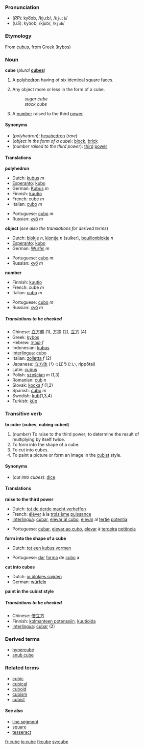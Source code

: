===Pronunciation===
*(''RP''): kyo͞ob, /kjuːb/, /<tt>kju:b</tt>/
*(''US''): kyo͞ob, /kjub/, /<tt>kjub</tt>/

===Etymology===
From {{L.}} ''[[cubus]]'', from Greek [[]]<!--provide the Greek form here--> (kybos)

===Noun===
'''cube''' (''plural'' '''[[cubes]]''')

#{{geometry}} A [[polyhedron]] having of six identical square faces.
#Any object more or less in the form of a cube.
#:''sugar cube''
#:''stock cube''
#{{arithmetic}} A [[number]] raised to the third [[power]]
<!--#(''electronic gaming'') [[Nintendo GameCube]].-->

====Synonyms====
*(''polyhedron''): [[hexahedron]] (''rare'')
*(''object in the form of a cube''): [[block]], [[brick]]
*(''number raised to the third power''): [[third]] [[power]]

====Translations====

'''polyhedron'''
{{top}}
<!--Put translations for languages from A to I here-->
*Dutch: [[kubus]] ''m''
*[[Esperanto]]: [[kubo]]
*German: [[Kubus]] ''m''
*Finnish: [[kuutio]]
*French: cube ''m''
*Italian: [[cubo]] ''m''
{{mid}}
<!--Put translations for languages from J to Z here-->
*Portuguese: [[cubo]] ''m''
*Russian: [[куб]] ''m''
{{bottom}}

'''object''' (''see also the translations for derived terms'')
{{top}}
<!--Put translations for languages from A to I here-->
*Dutch: [[blokje]] ''n'', [[klontje]] ''n'' (suiker), [[bouillon]][[blokje]] ''n''
*[[Esperanto]]: [[kubo]]
*German: [[Würfel]] ''m''
{{mid}}
<!--Put translations for languages from J to Z here-->
*Portuguese: [[cubo]] ''m''
*Russian: [[куб]] ''m''
{{bottom}}

'''number'''
{{top}}
<!--Put translations for languages from A to I here-->
*Finnish: [[kuutio]]
*French: cube ''m''
*Italian: [[cubo]] ''m''
{{mid}}
<!--Put translations for languages from J to Z here-->
*Portuguese: [[cubo]] ''m''
*Russian: [[куб]] ''m''
{{bottom}}

=====Translations to be checked=====
<!--Remove this section once all of the translations below have been moved into the tables above.-->
{{checktrans}}
*Chinese: [[立方體]] (1), [[方塊]] (2), [[立方]] (4)
*Greek: [[kybos]]
*Hebrew: [[קוביה]] ''f''
*Indonesian: [[kubus]]
*[[Interlingua]]: [[cubo]]
*Italian: [[zolletta]] ''f'' (2)
*Japanese: [[立方体]] (りっぽうたい, rippōtai)
*Latin: [[cubus]]
*Polish: [[sześcian]] ''m'' (1,3)
*Romanian: [[cub]] ''n''
*Slovak: [[kocka]] ''f'' (1,2)
*Spanish: [[cubo]] ''m''
*Swedish: [[kub]](1,3,4)
*Turkish: [[küp]]

===Transitive verb===
'''to cube''' ('''cubes''', '''cubing''' '''cubed''')

#(''number'') To raise to the third power; to determine the result of multiplying by itself twice.
#To form into the shape of a cube.<!--disputed-->
#To cut into cubes.
#To paint a picture or form an image in the [[cubist]] style.<!--disputed-->
<!--Proper noun?: #(''electronic game'') To port to or [[enhance-remake]] for Nintendo GameCube.-->

====Synonyms====
*(''cut into cubes''): [[dice]]

====Translations====

'''raise to the third power'''
{{top}}
<!--Put translations for languages from A to I here-->
*Dutch: [[tot de derde macht verheffen]]
*French: [[éléver]] à la [[troisième]] [[puissance]]
*[[Interlingua]]: [[cubar]], [[elevar al cubo]], [[elevar]] al [[tertie]] [[potentia]]
{{mid}}
<!--Put translations for languages from J to Z here-->
*Portuguese: [[cubar]], [[elevar ao cubo]], [[elevar]] à [[terceira]] [[potência]]
{{bottom}}

'''form into the shape of a cube'''
{{top}}
<!--Put translations for languages from A to I here-->
*Dutch: [[tot een kubus vormen]]
{{mid}}
<!--Put translations for languages from J to Z here-->
*Portuguese: [[dar#Portuguese|dar]] [[forma#Portuguese|forma]] de [[cubo#Portuguese|cubo]] a
{{bottom}}

'''cut into cubes'''
{{top}}
<!--Put translations for languages from A to I here-->
*Dutch: [[in blokjes snijden]]
*German: [[würfeln]]
{{mid}}
<!--Put translations for languages from J to Z here-->
{{bottom}}

'''paint in the cubist style'''
{{top}}
<!--Put translations for languages from A to I here-->
{{mid}}
<!--Put translations for languages from J to Z here-->
{{bottom}}

=====Translations to be checked=====
<!--Remove this section once all of the translations below have been moved into the tables above.-->
{{checktrans}}

*Chinese: [[倍立方]]
*Finnish: [[kolmanteen potenssiin]], [[kuutioida]]
*[[Interlingua]]: [[cubar]] (2)

===Derived terms===
*[[hypercube]]
*[[snub cube]]

===Related terms===
*[[cubic]]<!--adjective and noun-->
*[[cubical]]<!--adjective-->
*[[cuboid]]
*[[cubism]]
*[[cubist]]

====See also====
*[[line segment]]
*[[square]]
*[[tesseract]]

[[fr:cube]]
[[io:cube]]
[[fi:cube]]
[[sv:cube]]